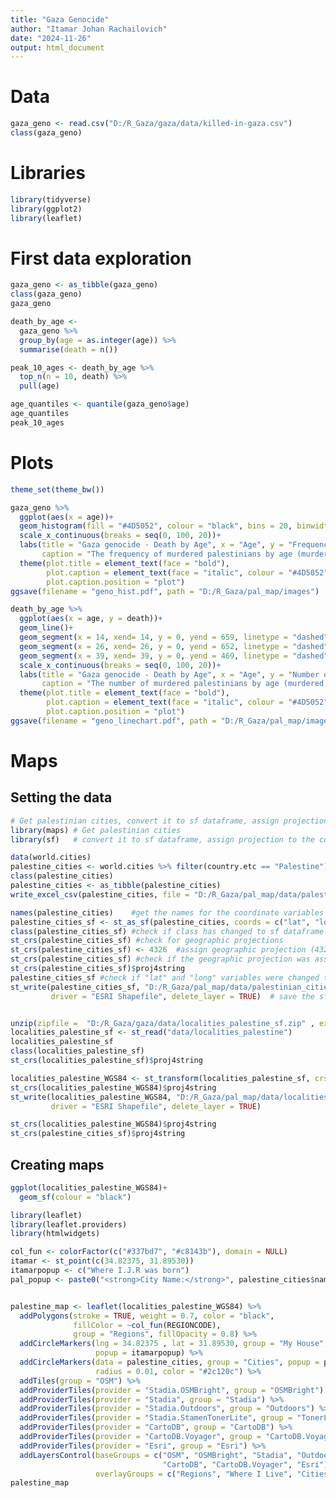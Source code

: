 ```yaml
---
title: "Gaza Genocide"
author: "Itamar Johan Rachailovich"
date: "2024-11-26"
output: html_document
---
```



# Data
```r
gaza_geno <- read.csv("D:/R_Gaza/gaza/data/killed-in-gaza.csv")
class(gaza_geno)
```

# Libraries
```r

library(tidyverse)
library(ggplot2)
library(leaflet)
```


# First data exploration
```r
gaza_geno <- as_tibble(gaza_geno)
class(gaza_geno)
gaza_geno

death_by_age <- 
  gaza_geno %>% 
  group_by(age = as.integer(age)) %>% 
  summarise(death = n())

peak_10_ages <- death_by_age %>% 
  top_n(n = 10, death) %>% 
  pull(age)

age_quantiles <- quantile(gaza_geno$age)
age_quantiles
peak_10_ages

```

# Plots
```r
theme_set(theme_bw())

gaza_geno %>% 
  ggplot(aes(x = age))+
  geom_histogram(fill = "#4D5052", colour = "black", bins = 20, binwidth = 2)+
  scale_x_continuous(breaks = seq(0, 100, 20))+
  labs(title = "Gaza genocide - Death by Age", x = "Age", y = "Frequency of Deaths", 
       caption = "The frequency of murdered palestinians by age (murdered by the Israelis)")+
  theme(plot.title = element_text(face = "bold"), 
        plot.caption = element_text(face = "italic", colour = "#4D5052"), 
        plot.caption.position = "plot")
ggsave(filename = "geno_hist.pdf", path = "D:/R_Gaza/pal_map/images")

death_by_age %>% 
  ggplot(aes(x = age, y = death))+
  geom_line()+
  geom_segment(x = 14, xend= 14, y = 0, yend = 659, linetype = "dashed")+
  geom_segment(x = 26, xend= 26, y = 0, yend = 652, linetype = "dashed")+
  geom_segment(x = 39, xend= 39, y = 0, yend = 469, linetype = "dashed")+
  scale_x_continuous(breaks = seq(0, 100, 20))+
  labs(title = "Gaza genocide - Death by Age", x = "Age", y = "Number of Deaths", 
       caption = "The number of murdered palestinians by age (murdered by the Israelis)")+
  theme(plot.title = element_text(face = "bold"), 
        plot.caption = element_text(face = "italic", colour = "#4D5052"), 
        plot.caption.position = "plot")
ggsave(filename = "geno_linechart.pdf", path = "D:/R_Gaza/pal_map/images")
```

# Maps 
## Setting the data
```r
# Get palestinian cities, convert it to sf dataframe, assign projection to the coordinates and save it
library(maps) # Get palestinian cities
library(sf)   # convert it to sf dataframe, assign projection to the coordinates and save it

data(world.cities)
palestine_cities <- world.cities %>% filter(country.etc == "Palestine")
class(palestine_cities)
palestine_cities <- as_tibble(palestine_cities)
write_excel_csv(palestine_cities, file = "D:/R_Gaza/pal_map/data/palestinians_cities.csv")

names(palestine_cities)    #get the names for the coordinate variables
palestine_cities_sf <- st_as_sf(palestine_cities, coords = c("lat", "long")) #convert to sf df tibble
class(palestine_cities_sf) #check if class has changed to sf dataframe tibble
st_crs(palestine_cities_sf) #check for geographic projections
st_crs(palestine_cities_sf) <- 4326  #assign geographic projection (4326, i.e., longlat WGS84)
st_crs(palestine_cities_sf) #check if the geographic projection was assigned
st_crs(palestine_cities_sf)$proj4string
palestine_cities_sf #check if "lat" and "long" variables were changed to "geometry" variable.
st_write(palestine_cities_sf, "D:/R_Gaza/pal_map/data/palestinian_cities", 
         driver = "ESRI Shapefile", delete_layer = TRUE)  # save the sf data frame as shapefile


unzip(zipfile =  "D:/R_Gaza/gaza/data/localities_palestine_sf.zip" , exdir ="data/localities_palestine")
localities_palestine_sf <- st_read("data/localities_palestine")
localities_palestine_sf
class(localities_palestine_sf)
st_crs(localities_palestine_sf)$proj4string

localities_palestine_WGS84 <- st_transform(localities_palestine_sf, crs = 4326)
st_crs(localities_palestine_WGS84)$proj4string
st_write(localities_palestine_WGS84, "D:/R_Gaza/pal_map/data/localities_palestine", 
         driver = "ESRI Shapefile", delete_layer = TRUE)

st_crs(localities_palestine_WGS84)$proj4string
st_crs(palestine_cities_sf)$proj4string
```

## Creating maps
```r
ggplot(localities_palestine_WGS84)+
  geom_sf(colour = "black")

library(leaflet)
library(leaflet.providers)
library(htmlwidgets)

col_fun <- colorFactor(c("#337bd7", "#c8143b"), domain = NULL)
itamar <- st_point(c(34.82375, 31.89530))
itamarpopup <- c("Where I.J.R was born")   
pal_popup <- paste0("<strong>City Name:</strong>", palestine_cities$name)


palestine_map <- leaflet(localities_palestine_WGS84) %>% 
  addPolygons(stroke = TRUE, weight = 0.7, color = "black", 
              fillColor = ~col_fun(REGIONCODE), 
              group = "Regions", fillOpacity = 0.8) %>% 
  addCircleMarkers(lng = 34.82375 , lat = 31.89530, group = "My House",
                   popup = itamarpopup) %>% 
  addCircleMarkers(data = palestine_cities, group = "Cities", popup = pal_popup, 
                   radius = 0.01, color = "#2c120c") %>% 
  addTiles(group = "OSM") %>% 
  addProviderTiles(provider = "Stadia.OSMBright", group = "OSMBright") %>% 
  addProviderTiles(provider = "Stadia", group = "Stadia") %>%
  addProviderTiles(provider = "Stadia.Outdoors", group = "Outdoors") %>% 
  addProviderTiles(provider = "Stadia.StamenTonerLite", group = "TonerLite") %>% 
  addProviderTiles(provider = "CartoDB", group = "CartoDB") %>% 
  addProviderTiles(provider = "CartoDB.Voyager", group = "CartoDB.Voyager") %>% 
  addProviderTiles(provider = "Esri", group = "Esri") %>% 
  addLayersControl(baseGroups = c("OSM", "OSMBright", "Stadia", "Outdoors", "TonerLite", 
                                  "CartoDB", "CartoDB.Voyager", "Esri"), 
                   overlayGroups = c("Regions", "Where I Live", "Cities"))
palestine_map
```




